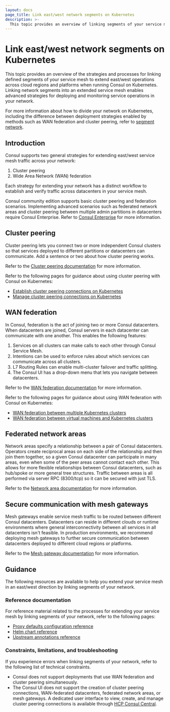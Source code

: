 ```yaml
---
layout: docs
page_title: Link east/west network segments on Kubernetes
description: >-
  This topic provides an overview of linking segments of your service mesh in an east/west direction on Kubernetes. You can extend your service mesh across regions and cloud providers with cluster peering or WAN federation.
---
```


# Link east/west network segments on Kubernetes

This topic provides an overview of the strategies and processes for linking defined segments of your service mesh to extend east/west operations across cloud regions and platforms when running Consul on Kubernetes. Linking network segments into an extended service mesh enables advanced strategies for deploying and monitoring service operations in your network.

For more information about how to divide your network on Kubernetes, including the difference between deployment strategies enabled by methods such as WAN federation and cluster peering, refer to [segment network](/consul/docs/segment/k8s).

## Introduction

Consul supports two general strategies for extending east/west service mesh traffic across your network:

1. Cluster peering
1. Wide Area Network (WAN) federation

Each strategy for extending your network has a distinct workflow to establish and verify traffic across datacenters in your service mesh.

Consul community edition supports basic cluster peering and federation scenarios. Implementing advanced scenarios such as federated network areas and cluster peering between multiple admin partitions in datacenters require Consul Enterprise. Refer to [Consul Enterprise](consul/docs/enterprise) for more information.

## Cluster peering

Cluster peering lets you connect two or more independent Consul clusters so that services deployed to different partitions or datacenters can communicate. Add a sentence or two about how cluster peering works.

Refer to the [Cluster peering documentation](/consul/docs/link/cluster-peering#guidance) for more information.

Refer to the following pages for guidance about using cluster peering with Consul on Kubernetes:

- [Establish cluster peering connections on Kubernetes](/consul/docs/link/cluster-peering/establish/k8s)
- [Manage cluster peering connections on Kubernetes](/consul/docs/link/cluster-peering/manage/k8s)

## WAN federation

In Consul, federation is the act of joining two or more Consul datacenters. When datacenters are joined, Consul servers in each datacenter can communicate with one another. This enables the following features:

1. Services on all clusters can make calls to each other through Consul Service Mesh.
1. Intentions can be used to enforce rules about which services can communicate across all clusters.
1. L7 Routing Rules can enable multi-cluster failover and traffic splitting.
1. The Consul UI has a drop-down menu that lets you navigate between datacenters.

Refer to the [WAN federation documentation](/consul/docs/link/wan-federation#guidance) for more information.

Refer to the following pages for guidance about using WAN federation with Consul on Kubernetes:

- [WAN federation between multiple Kubernetes clusters](/consul/docs/link/wan-federation/k8s)
- [WAN federation between virtual machines and Kubernetes clusters](/consul/docs/link/wan-federation/k8s-vm)

## Federated network areas

Network areas specify a relationship between a pair of Consul datacenters. Operators create reciprocal areas on each side of the relationship and then join them together, so a given Consul datacenter can participate in many areas, even when some of the peer areas cannot contact each other. This allows for more flexible relationships between Consul datacenters, such as hub/spoke or more general tree structures. Traffic between areas is all performed via server RPC (8300/tcp) so it can be secured with just TLS.

Refer to the [Network area documentation](/consul/docs/link/network-area) for more information.

## Secure communication with mesh gateways

Mesh gateways enable service mesh traffic to be routed between different Consul datacenters. Datacenters can reside in different clouds or runtime environments where general interconnectivity between all services in all datacenters isn't feasible. In production environments, we recommend deploying mesh gateways to further secure communication between datacenters deployed to different cloud regions or platforms.

Refer to the [Mesh gateway documentation](/consul/docs/link/mesh-gateway) for more information.

## Guidance

The following resources are available to help you extend your service mesh in an east/west direction by linking segments of your network.

### Reference documentation

For reference material related to the processes for extending your service mesh by linking segments of your network, refer to the following pages:

- [Proxy defaults configuration reference](/consul/docs/reference/config-entry/proxy-defaults)
- [Helm chart reference](/consul/docs/reference/k8s/helm)
- [Upstream annotations reference](/consul/docs/reference/k8s/annotation-label)

### Constraints, limitations, and troubleshooting

If you experience errors when linking segments of your network, refer to the following list of technical constraints.

- Consul does not support deployments that use WAN federation and cluster peering simultaneously.
- The Consul UI does not support the creation of cluster peering connections, WAN-federated datacenters, federated network areas, or mesh gateways. A dedicated user interface to view, create, and manage cluster peering connections is available through [HCP Consul Central](/hcp/docs/consul/monitor/consul-central/network-views#cluster-peering).